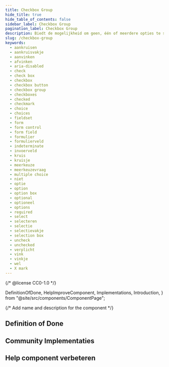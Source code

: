 ```yaml
---
title: Checkbox Group
hide_title: true
hide_table_of_contents: false
sidebar_label: Checkbox Group
pagination_label: Checkbox Group
description: Biedt de mogelijkheid om geen, één of meerdere opties te selecteren uit een lijst.
slug: /checkbox-group
keywords:
  - aankruisen
  - aankruisvakje
  - aanvinken
  - afvinken
  - aria-disabled
  - check
  - check box
  - checkbox
  - checkbox button
  - checkbox group
  - checkboxes
  - checked
  - checkmark
  - choice
  - choices
  - fieldset
  - form
  - form control
  - form field
  - formulier
  - formulierveld
  - indeterminate
  - invoerveld
  - kruis
  - kruisje
  - meerkeuze
  - meerkeuzevraag
  - multiple choice
  - niet
  - optie
  - option
  - option box
  - optional
  - optioneel
  - options
  - required
  - select
  - selecteren
  - selectie
  - selectievakje
  - selection box
  - uncheck
  - unchecked
  - verplicht
  - vink
  - vinkje
  - wel
  - X mark
---
```


{/* @license CC0-1.0 */}

  DefinitionOfDone,
  HelpImproveComponent,
  Implementations,
  Introduction,
} from "@site/src/components/ComponentPage";

{/* Add name and description for the component */}


<Introduction component={component} headingLevel={1} description={description} />

## Definition of Done

<DefinitionOfDone component={component} headingLevel={3} />

## Community Implementaties

<Implementations component={component} headingLevel={3} />

## Help component verbeteren

<HelpImproveComponent component={component} headingLevel={3} />

